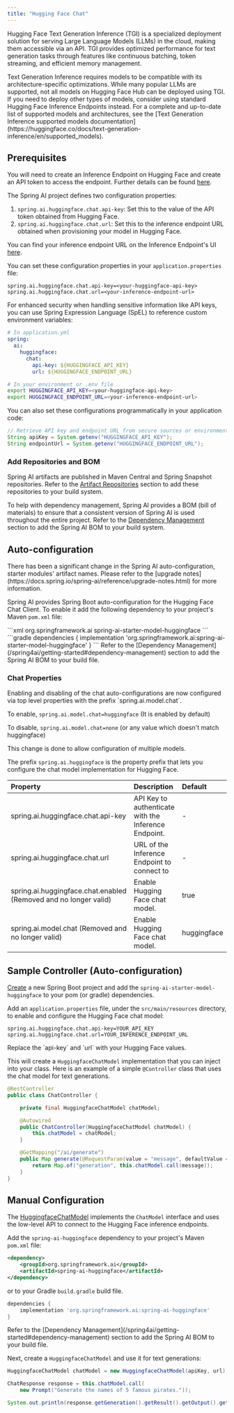 ```yaml
---
title: "Hugging Face Chat"
---
```


Hugging Face Text Generation Inference (TGI) is a specialized deployment solution for serving Large Language Models (LLMs) in the cloud, making them accessible via an API. TGI provides optimized performance for text generation tasks through features like continuous batching, token streaming, and efficient memory management.

<Note>
Text Generation Inference requires models to be compatible with its architecture-specific optimizations. While many popular LLMs are supported, not all models on Hugging Face Hub can be deployed using TGI. If you need to deploy other types of models, consider using standard Hugging Face Inference Endpoints instead.
</Note>

<Tip>
For a complete and up-to-date list of supported models and architectures, see the [Text Generation Inference supported models documentation](https://huggingface.co/docs/text-generation-inference/en/supported_models).
</Tip>

## Prerequisites

You will need to create an Inference Endpoint on Hugging Face and create an API token to access the endpoint.
Further details can be found [here](https://huggingface.co/docs/inference-endpoints/index).

The Spring AI project defines two configuration properties:

1. `spring.ai.huggingface.chat.api-key`: Set this to the value of the API token obtained from Hugging Face.
2. `spring.ai.huggingface.chat.url`: Set this to the inference endpoint URL obtained when provisioning your model in Hugging Face.

You can find your inference endpoint URL on the Inference Endpoint's UI [here](https://ui.endpoints.huggingface.co/).

You can set these configuration properties in your `application.properties` file:

```properties
spring.ai.huggingface.chat.api-key=<your-huggingface-api-key>
spring.ai.huggingface.chat.url=<your-inference-endpoint-url>
```

For enhanced security when handling sensitive information like API keys, you can use Spring Expression Language (SpEL) to reference custom environment variables:

```yaml
# In application.yml
spring:
  ai:
    huggingface:
      chat:
        api-key: ${HUGGINGFACE_API_KEY}
        url: ${HUGGINGFACE_ENDPOINT_URL}
```

```bash
# In your environment or .env file
export HUGGINGFACE_API_KEY=<your-huggingface-api-key>
export HUGGINGFACE_ENDPOINT_URL=<your-inference-endpoint-url>
```

You can also set these configurations programmatically in your application code:

```java
// Retrieve API key and endpoint URL from secure sources or environment variables
String apiKey = System.getenv("HUGGINGFACE_API_KEY");
String endpointUrl = System.getenv("HUGGINGFACE_ENDPOINT_URL");
```

### Add Repositories and BOM

Spring AI artifacts are published in Maven Central and Spring Snapshot repositories.
Refer to the [Artifact Repositories](/spring4ai/getting-started#artifact-repositories) section to add these repositories to your build system.

To help with dependency management, Spring AI provides a BOM (bill of materials) to ensure that a consistent version of Spring AI is used throughout the entire project. Refer to the [Dependency Management](/spring4ai/getting-started#dependency-management) section to add the Spring AI BOM to your build system.

## Auto-configuration

<Note>
There has been a significant change in the Spring AI auto-configuration, starter modules' artifact names.
Please refer to the [upgrade notes](https://docs.spring.io/spring-ai/reference/upgrade-notes.html) for more information.
</Note>

Spring AI provides Spring Boot auto-configuration for the Hugging Face Chat Client.
To enable it add the following dependency to your project's Maven `pom.xml` file:

<Tabs>
  <Tab title="Maven">
    ```xml
    <dependency>
        <groupId>org.springframework.ai</groupId>
        <artifactId>spring-ai-starter-model-huggingface</artifactId>
    </dependency>
    ```
  </Tab>
  <Tab title="Gradle">
    ```gradle
    dependencies {
        implementation 'org.springframework.ai:spring-ai-starter-model-huggingface'
    }
    ```
  </Tab>
</Tabs>

<Tip>
Refer to the [Dependency Management](/spring4ai/getting-started#dependency-management) section to add the Spring AI BOM to your build file.
</Tip>

### Chat Properties

<Note>
Enabling and disabling of the chat auto-configurations are now configured via top level properties with the prefix `spring.ai.model.chat`.

To enable, `spring.ai.model.chat=huggingface` (It is enabled by default)

To disable, `spring.ai.model.chat=none` (or any value which doesn't match huggingface)

This change is done to allow configuration of multiple models.
</Note>

The prefix `spring.ai.huggingface` is the property prefix that lets you configure the chat model implementation for Hugging Face.

| Property | Description | Default |
| :------- | :---------- | :------ |
| spring.ai.huggingface.chat.api-key | API Key to authenticate with the Inference Endpoint. | - |
| spring.ai.huggingface.chat.url | URL of the Inference Endpoint to connect to | - |
| spring.ai.huggingface.chat.enabled (Removed and no longer valid) | Enable Hugging Face chat model. | true |
| spring.ai.model.chat (Removed and no longer valid) | Enable Hugging Face chat model. | huggingface |

## Sample Controller (Auto-configuration)

[Create](https://start.spring.io/) a new Spring Boot project and add the `spring-ai-starter-model-huggingface` to your pom (or gradle) dependencies.

Add an `application.properties` file, under the `src/main/resources` directory, to enable and configure the Hugging Face chat model:

```properties
spring.ai.huggingface.chat.api-key=YOUR_API_KEY
spring.ai.huggingface.chat.url=YOUR_INFERENCE_ENDPOINT_URL
```

<Tip>
Replace the `api-key` and `url` with your Hugging Face values.
</Tip>

This will create a `HuggingfaceChatModel` implementation that you can inject into your class.
Here is an example of a simple `@Controller` class that uses the chat model for text generations.

```java
@RestController
public class ChatController {

    private final HuggingfaceChatModel chatModel;

    @Autowired
    public ChatController(HuggingfaceChatModel chatModel) {
        this.chatModel = chatModel;
    }

    @GetMapping("/ai/generate")
    public Map generate(@RequestParam(value = "message", defaultValue = "Tell me a joke") String message) {
        return Map.of("generation", this.chatModel.call(message));
    }
}
```

## Manual Configuration

The [HuggingfaceChatModel](https://github.com/spring-projects/spring-ai/blob/main/models/spring-ai-huggingface/src/main/java/org/springframework/ai/huggingface/HuggingfaceChatModel.java) implements the `ChatModel` interface and uses the low-level API to connect to the Hugging Face inference endpoints.

Add the `spring-ai-huggingface` dependency to your project's Maven `pom.xml` file:

```xml
<dependency>
    <groupId>org.springframework.ai</groupId>
    <artifactId>spring-ai-huggingface</artifactId>
</dependency>
```

or to your Gradle `build.gradle` build file.

```gradle
dependencies {
    implementation 'org.springframework.ai:spring-ai-huggingface'
}
```

<Tip>
Refer to the [Dependency Management](/spring4ai/getting-started#dependency-management) section to add the Spring AI BOM to your build file.
</Tip>

Next, create a `HuggingfaceChatModel` and use it for text generations:

```java
HuggingfaceChatModel chatModel = new HuggingfaceChatModel(apiKey, url);

ChatResponse response = this.chatModel.call(
    new Prompt("Generate the names of 5 famous pirates."));

System.out.println(response.getGeneration().getResult().getOutput().getContent());
``` 